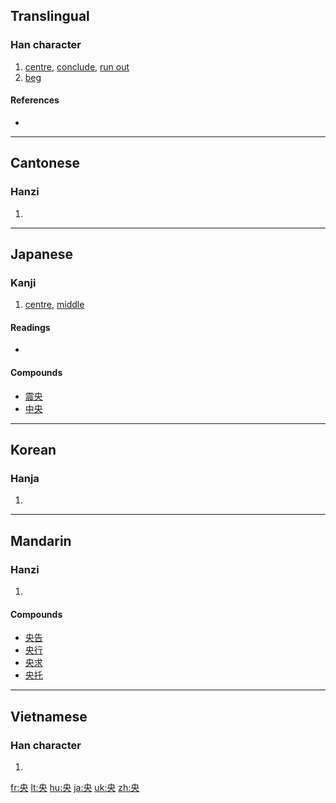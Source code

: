 ==Translingual==

===Han character===
{{Han char|rn=37|rad=大|as=02|sn=5|four=5003<sub>0</sub>|canj=中月大 (LBK)}}

# [[centre]], [[conclude]], [[run out]]
# [[beg]]

====References====
* {{Han ref|kx=0249.050|dkj=05840|dj=0508.030|hdz=10524.060|uh=592E|ud=22830|bh=A5A1|bd=42401}}

----

==Cantonese==

===Hanzi===
{{yue-hanzi|jyut=|y=yeung1}}

# {{defn|Cantonese|sort=大02}}

----

==Japanese==

===Kanji===
{{ja-kanji|grade=3|rs=大02}}

# [[centre]], [[middle]]

====Readings====
* {{ja-readings|on=[[おう]] (ō)|kun=[[なかば]] (nakaba)}}

====Compounds====
* [[震央]]
* [[中央]]

----

==Korean==

===Hanja===
{{ko-hanja|hangeul=앙|rv=ang|mr=ang}}

# {{defn|Korean|sort=大02}}

----

==Mandarin==

===Hanzi===
{{cmn-hanzi|pin=[[bèn]] ([[ben4]]), [[yāng]] ([[yang1]])|wg=pen<sup>4</sup>, yang<sup>1</sup>}}

# {{defn|Mandarin|sort=大02}}

====Compounds====
* [[央告]]
* [[央行]]
* [[央求]]
* [[央托]]

----

==Vietnamese==

===Han character===
{{vi-hantu|ương|rs=大02}}

# {{defn|Vietnamese|sort=大02}}

[[fr:央]]
[[lt:央]]
[[hu:央]]
[[ja:央]]
[[uk:央]]
[[zh:央]]